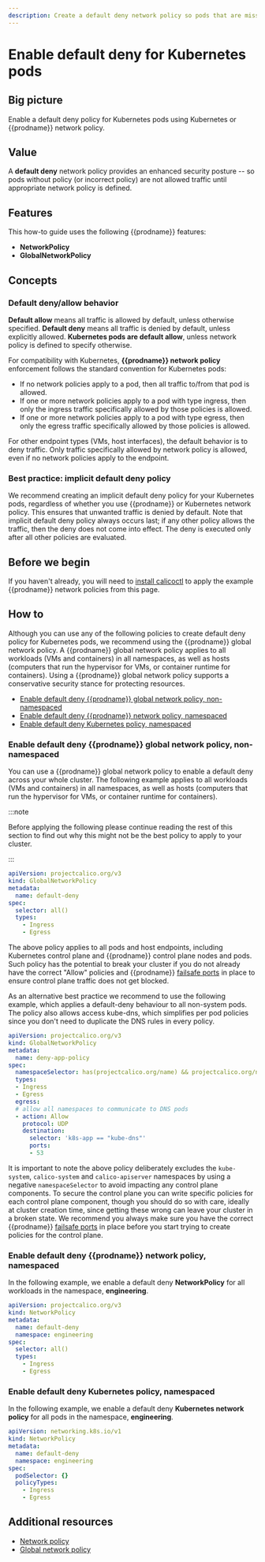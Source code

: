 ```yaml
---
description: Create a default deny network policy so pods that are missing policy are not allowed traffic until appropriate network policy is defined.
---
```


# Enable default deny for Kubernetes pods

## Big picture

Enable a default deny policy for Kubernetes pods using Kubernetes or {{prodname}} network policy.

## Value

A **default deny** network policy provides an enhanced security posture -- so pods without policy (or incorrect policy) are not allowed traffic until appropriate network policy is defined.

## Features

This how-to guide uses the following {{prodname}} features:

- **NetworkPolicy**
- **GlobalNetworkPolicy**

## Concepts

### Default deny/allow behavior

**Default allow** means all traffic is allowed by default, unless otherwise specified. **Default deny** means all traffic is denied by default, unless explicitly allowed. **Kubernetes pods are default allow**, unless network policy is defined to specify otherwise.

For compatibility with Kubernetes, **{{prodname}} network policy** enforcement follows the standard convention for Kubernetes pods:

- If no network policies apply to a pod, then all traffic to/from that pod is allowed.
- If one or more network policies apply to a pod with type ingress, then only the ingress traffic specifically allowed by those policies is allowed.
- If one or more network policies apply to a pod with type egress, then only the egress traffic specifically allowed by those policies is allowed.

For other endpoint types (VMs, host interfaces), the default behavior is to deny traffic. Only traffic specifically allowed by network policy is allowed, even if no network policies apply to the endpoint.

### Best practice: implicit default deny policy

We recommend creating an implicit default deny policy for your Kubernetes pods, regardless of whether you use {{prodname}} or Kubernetes network policy. This ensures that unwanted traffic is denied by default. Note that implicit default deny policy always occurs last; if any other policy allows the traffic, then the deny does not come into effect. The deny is executed only after all other policies are evaluated.

## Before we begin

If you haven't already, you will need to [install calicoctl](../../operations/calicoctl/install.mdx) to apply the example {{prodname}} network policies from this page.

## How to

Although you can use any of the following policies to create default deny policy for Kubernetes pods, we recommend using the {{prodname}} global network policy. A {{prodname}} global network policy applies to all workloads (VMs and containers) in all namespaces, as well as hosts (computers that run the hypervisor for VMs, or container runtime for containers). Using a {{prodname}} global network policy supports a conservative security stance for protecting resources.

- [Enable default deny {{prodname}} global network policy, non-namespaced](#enable-default-deny-calico-global-network-policy-non-namespaced)
- [Enable default deny {{prodname}} network policy, namespaced](#enable-default-deny-calico-network-policy-namespaced)
- [Enable default deny Kubernetes policy, namespaced](#enable-default-deny-Kubernetes-policy-namespaced)

### Enable default deny {{prodname}} global network policy, non-namespaced

You can use a {{prodname}} global network policy to enable a default deny across your whole cluster. The following example applies to all workloads (VMs and containers) in all namespaces, as well as hosts (computers that run the hypervisor for VMs, or container runtime for containers).

:::note

Before applying the following please continue reading the rest of this section to find out why this might not be the best policy to apply to your cluster.

:::

```yaml
apiVersion: projectcalico.org/v3
kind: GlobalNetworkPolicy
metadata:
  name: default-deny
spec:
  selector: all()
  types:
    - Ingress
    - Egress
```

The above policy applies to all pods and host endpoints, including Kubernetes control plane and {{prodname}} control plane nodes and pods.
Such policy has the potential to break your cluster if you do not already have the correct "Allow" policies and {{prodname}} [failsafe ports](../../reference/felix/configuration.mdx) in place to ensure control plane traffic does not get blocked.

As an alternative best practice we recommend to use the following example, which applies a default-deny behaviour to all non-system pods. The policy
also allows access kube-dns, which simplifies per pod policies since you don't need to duplicate the DNS rules in every policy.

```yaml
apiVersion: projectcalico.org/v3
kind: GlobalNetworkPolicy
metadata:
  name: deny-app-policy
spec:
  namespaceSelector: has(projectcalico.org/name) && projectcalico.org/name not in {"kube-system", "calico-system", "calico-apiserver"}
  types:
  - Ingress
  - Egress
  egress:
  # allow all namespaces to communicate to DNS pods
  - action: Allow
    protocol: UDP
    destination:
      selector: 'k8s-app == "kube-dns"'
      ports:
      - 53
```

It is important to note the above policy deliberately excludes the `kube-system`, `calico-system` and `calico-apiserver` namespaces by using a negative `namespaceSelector` to avoid impacting any control plane components. To secure the control plane you can write specific policies for each control plane component, though you should do so with care, ideally at cluster creation time, since getting these wrong can leave your cluster in a broken state. We recommend you always make sure you have the correct {{prodname}} [failsafe ports](../../reference/felix/configuration.mdx) in place before you start trying to create policies for the control plane.

### Enable default deny {{prodname}} network policy, namespaced

In the following example, we enable a default deny **NetworkPolicy** for all workloads in the namespace, **engineering**.

```yaml
apiVersion: projectcalico.org/v3
kind: NetworkPolicy
metadata:
  name: default-deny
  namespace: engineering
spec:
  selector: all()
  types:
    - Ingress
    - Egress
```

### Enable default deny Kubernetes policy, namespaced

In the following example, we enable a default deny **Kubernetes network policy** for all pods in the namespace, **engineering**.

```yaml
apiVersion: networking.k8s.io/v1
kind: NetworkPolicy
metadata:
  name: default-deny
  namespace: engineering
spec:
  podSelector: {}
  policyTypes:
    - Ingress
    - Egress
```

## Additional resources

- [Network policy](../../reference/resources/networkpolicy.mdx)
- [Global network policy](../../reference/resources/globalnetworkpolicy.mdx)

